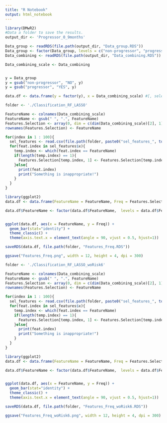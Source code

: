 ```yaml
---
title: "R Notebook"
output: html_notebook
---
```




```r
library(DMwR2)
#Data a folder to save the results.
output_dir <- 'Progressor_0_9months'

Data_group <- readRDS(file.path(output_dir, "Data_group.RDS"))
Data_group <- factor(Data_group, levels = c("non-progressor", "progressor"))
Data_combining <- readRDS(file.path(output_dir, "Data_combining.RDS"))

Data_combining_scale <- Data_combining


y = Data_group
y = gsub("non-progressor", "NO", y)
y = gsub("progressor", "YES", y)

data.df <- data.frame(y = factor(y), x = Data_combining_scale) #[, selected_features]) 15

```

```r
folder <- './Classification_RF_LASSO'

FeatureName <- colnames(Data_combining_scale)
FeatureName <- gsub(" ", ".", FeatureName)
Features.Selection <- array(0, dim = c(dim(Data_combining_scale)[2], 1))
rownames(Features.Selection) <- FeatureName

for(index in 1 : 100){
  sel_features <- read.csv(file.path(folder, paste0("sel_features_", toString(index), ".csv")))
  for(feat.index in sel_features$x){
    temp.index <- which(feat.index == FeatureName)
    if(length(temp.index) == 1){
      Features.Selection[temp.index, 1] <- Features.Selection[temp.index, 1] + 1
    }else{
      print(feat.index)
      print("Something is inappropriate!")
    }
  }
}

library(ggplot2)
data.df <- data.frame(FeatureName = FeatureName, Freq = Features.Selection)

data.df$FeatureName <- factor(data.df$FeatureName,  levels = data.df$FeatureName[order(data.df$Freq, decreasing = TRUE)]) # Factor levels in increasing order


ggplot(data.df, aes(x = FeatureName, y = Freq)) +
  geom_bar(stat="identity") +
  theme_classic() +
  theme(axis.text.x = element_text(angle = 90, vjust = 0.5, hjust=1))

saveRDS(data.df, file.path(folder, "Features_Freq.RDS"))

ggsave("Features_Freq.png", width = 12, height = 4, dpi = 300)
```

```r
folder <- './Classification_RF_LASSO_woRisk6'

FeatureName <- colnames(Data_combining_scale)
FeatureName <- gsub(" ", ".", FeatureName)
Features.Selection <- array(0, dim = c(dim(Data_combining_scale)[2], 1))
rownames(Features.Selection) <- FeatureName

for(index in 1 : 100){
  sel_features <- read.csv(file.path(folder, paste0("sel_features_", toString(index), ".csv")))
  for(feat.index in sel_features$x){
    temp.index <- which(feat.index == FeatureName)
    if(length(temp.index) == 1){
      Features.Selection[temp.index, 1] <- Features.Selection[temp.index, 1] + 1
    }else{
      print(feat.index)
      print("Something is inappropriate!")
    }
  }
}

library(ggplot2)
data.df <- data.frame(FeatureName = FeatureName, Freq = Features.Selection)

data.df$FeatureName <- factor(data.df$FeatureName,  levels = data.df$FeatureName[order(data.df$Freq, decreasing = TRUE)]) # Factor levels in increasing order


ggplot(data.df, aes(x = FeatureName, y = Freq)) +
  geom_bar(stat="identity") +
  theme_classic() +
  theme(axis.text.x = element_text(angle = 90, vjust = 0.5, hjust=1))

saveRDS(data.df, file.path(folder, "Features_Freq_woRisk6.RDS"))

ggsave("Features_Freq_woRisk6.png", width = 12, height = 4, dpi = 300)
```